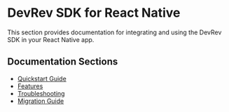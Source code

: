 # DevRev SDK for React Native

This section provides documentation for integrating and using the DevRev SDK in your React Native app.

## Documentation Sections

- [Quickstart Guide](./quickstart)
- [Features](./features)
- [Troubleshooting](./troubleshooting)
- [Migration Guide](./migration-guide)
